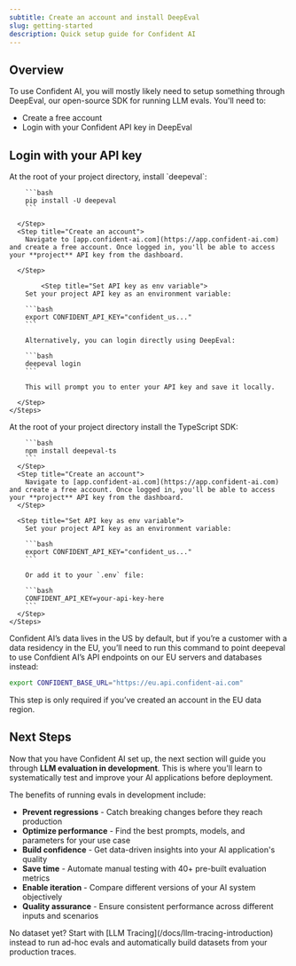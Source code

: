 ```yaml
---
subtitle: Create an account and install DeepEval
slug: getting-started
description: Quick setup guide for Confident AI
---
```


## Overview

To use Confident AI, you will mostly likely need to setup something through DeepEval, our open-source SDK for running LLM evals. You'll need to:

- Create a free account
- Login with your Confident API key in DeepEval

## Login with your API key

<Tabs>
  <Tab title="Python">
    <Steps>
      <Step title="Install DeepEval">
        At the root of your project directory, install `deepeval`:
        
        ```bash
        pip install -U deepeval
        ```

      </Step>
      <Step title="Create an account">
        Navigate to [app.confident-ai.com](https://app.confident-ai.com) and create a free account. Once logged in, you'll be able to access your **project** API key from the dashboard.

      </Step>

            <Step title="Set API key as env variable">
        Set your project API key as an environment variable:

        ```bash
        export CONFIDENT_API_KEY="confident_us..."
        ```

        Alternatively, you can login directly using DeepEval:

        ```bash
        deepeval login
        ```

        This will prompt you to enter your API key and save it locally.

      </Step>
    </Steps>

  </Tab>
  <Tab title="Typescript">
    <Steps>
      <Step title="Install DeepEval">
        At the root of your project directory install the TypeScript SDK:
        
        ```bash
        npm install deepeval-ts
        ```
      </Step>
      <Step title="Create an account">
        Navigate to [app.confident-ai.com](https://app.confident-ai.com) and create a free account. Once logged in, you'll be able to access your **project** API key from the dashboard.
      </Step>

      <Step title="Set API key as env variable">
        Set your project API key as an environment variable:

        ```bash
        export CONFIDENT_API_KEY="confident_us..."
        ```

        Or add it to your `.env` file:

        ```bash
        CONFIDENT_API_KEY=your-api-key-here
        ```
      </Step>
    </Steps>

  </Tab>
</Tabs>

<Tip>

Confident AI’s data lives in the US by default, but if you’re a customer with a data residency in the EU, you’ll need to run this command to point deepeval to use Confdient AI’s API endpoints on our EU servers and databases instead:

```bash
export CONFIDENT_BASE_URL="https://eu.api.confident-ai.com"
```

This step is only required if you’ve created an account in the EU data region.

</Tip>

## Next Steps

Now that you have Confident AI set up, the next section will guide you through **LLM evaluation in development**. This is where you'll learn to systematically test and improve your AI applications before deployment.

The benefits of running evals in development include:

- **Prevent regressions** - Catch breaking changes before they reach production
- **Optimize performance** - Find the best prompts, models, and parameters for your use case
- **Build confidence** - Get data-driven insights into your AI application's quality
- **Save time** - Automate manual testing with 40+ pre-built evaluation metrics
- **Enable iteration** - Compare different versions of your AI system objectively
- **Quality assurance** - Ensure consistent performance across different inputs and scenarios

<Warning>
  No dataset yet? Start with [LLM Tracing](/docs/llm-tracing-introduction)
  instead to run ad-hoc evals and automatically build datasets from your
  production traces.
</Warning>
